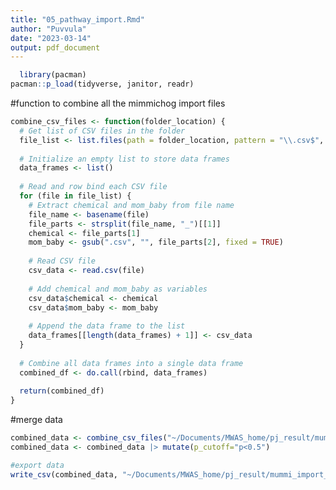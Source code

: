 ```yaml
---
title: "05_pathway_import.Rmd"
author: "Puvvula"
date: "2023-03-14"
output: pdf_document
---
```


```r
  library(pacman)
pacman::p_load(tidyverse, janitor, readr)
```

#function to combine all the mimmichog import files
```r
combine_csv_files <- function(folder_location) {
  # Get list of CSV files in the folder
  file_list <- list.files(path = folder_location, pattern = "\\.csv$", full.names = TRUE)
  
  # Initialize an empty list to store data frames
  data_frames <- list()
  
  # Read and row bind each CSV file
  for (file in file_list) {
    # Extract chemical and mom_baby from file name
    file_name <- basename(file)
    file_parts <- strsplit(file_name, "_")[[1]]
    chemical <- file_parts[1]
    mom_baby <- gsub(".csv", "", file_parts[2], fixed = TRUE)
    
    # Read CSV file
    csv_data <- read.csv(file)
    
    # Add chemical and mom_baby as variables
    csv_data$chemical <- chemical
    csv_data$mom_baby <- mom_baby
    
    # Append the data frame to the list
    data_frames[[length(data_frames) + 1]] <- csv_data
  }
  
  # Combine all data frames into a single data frame
  combined_df <- do.call(rbind, data_frames)
  
  return(combined_df)
}
```

#merge data
```r
combined_data <- combine_csv_files("~/Documents/MWAS_home/pj_result/mummi_imp/p_3")
combined_data <- combined_data |> mutate(p_cutoff="p<0.5")

#export data
write_csv(combined_data, "~/Documents/MWAS_home/pj_result/mummi_import_combined_p3.csv")
```


